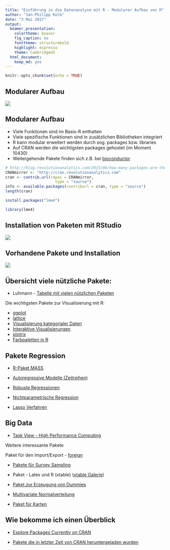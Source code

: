 ```yaml
---
title: "Einführung in die Datenanalyse mit R - Modularer Aufbau von R"
author: "Jan-Philipp Kolb"
date: "3 Mai 2017"
output: 
  beamer_presentation:
    colortheme: beaver
    fig_caption: no
    fonttheme: structurebold
    highlight: espresso
    theme: CambridgeUS
  html_document: 
    keep_md: yes
---
```



```r
knitr::opts_chunk$set(echo = TRUE)
```

## Modularer Aufbau

![](figure/Packages.PNG)

## Modularer Aufbau

- Viele Funktionen sind im Basis-R enthalten 
- Viele spezifische Funktionen sind in zusätzlichen Bibliotheken integriert
- R kann modular erweitert werden durch sog. packages bzw. libraries
- Auf CRAN werden die wichtigsten packages gehostet (im Moment 10430)
- Weitergehende Pakete finden sich z.B. bei [bioconductor](www.bioconductor.org)

```r
# http://blog.revolutionanalytics.com/2015/06/how-many-packages-are-there-really-on-cran.html
CRANmirror <- "http://cran.revolutionanalytics.com"
cran <- contrib.url(repos = CRANmirror, 
                      type = "source")
info <- available.packages(contriburl = cran, type = "source")
length(cran)
```


```r
install.packages("lme4")

library(lme4)
```

## Installation von Paketen mit RStudio

![](figure/PaketeRstudio.PNG)


## Vorhandene Pakete und Installation

![](figure/packages3.PNG)


## Übersicht viele nützliche Pakete:

- Luhmann - [Tabelle mit vielen nützlichen Paketen](http://www.beltz.de/fileadmin/beltz/downloads/OnlinematerialienPVU/28090_Luhmann/Verwendete%20Pakete.pdf)


Die wichtigsten Pakete zur Visualisierung mit R: 

- [ggplot](http://ggplot2.org/)
- [lattice](http://lattice.r-forge.r-project.org/Vignettes/src/lattice-intro/lattice-intro.pdf)
- [Visualisierung kategorialer Daten ](http://www.statmethods.net/advgraphs/mosaic.html)
- [Interaktive Visualisierungen](http://cran.r-project.org/web/packages/googleVis/vignettes/googleVis_examples.html)
- [plotrix](http://www.inside-r.org/packages/cran/plotrix/docs/draw.circle)
- [Farbpaletten in R](http://cran.r-project.org/web/packages/colorspace/vignettes/hcl-colors.pdf)


## Pakete Regression

- [R-Paket MASS](http://cran.r-project.org/web/packages/MASS/MASS.pdf)

- [Autoregressive Modelle (Zeitreihen)](http://cran.r-project.org/web/packages/tsDyn/vignettes/tsDyn.pdf)

- [Robuste Regressionen](http://robustbase.r-forge.r-project.org/)


- [Nichtparametrische Regression](http://journal.r-project.org/archive/2012-2/RJournal_2012-2_Nie+S~Racine.pdf)

- [Lasso Verfahren](http://web.stanford.edu/~hastie/glmnet/glmnet_alpha.html)

## Big Data

- [Task View - High Performance Computing](http://cran.r-project.org/web/views/HighPerformanceComputing.html)

Weitere interessante Pakete

Paket für den Import/Export - [foreign](http://cran.r-project.org/web/packages/foreign/foreign.pdf)

- [Pakete für Survey Sampling](http://iase-web.org/documents/papers/icots8/ICOTS8_4J1_TILLE.pdf)

- Paket - Latex und R (xtable) ([xtable Galerie](http://cran.r-project.org/web/packages/xtable/vignettes/xtableGallery.pdf))

- [Paket zur Erzeugung von Dummies](http://cran.r-project.org/web/packages/dummies/dummies.pdf)

- [Multivariate Normalverteilung](http://cran.r-project.org/web/packages/mvtnorm/index.html)


- [Paket für Karten](http://www.r-bloggers.com/tag/maptools/)

## Wie bekomme ich einen Überblick

- [Explore Packages Currently on CRAN
](https://mran.microsoft.com/packages/)

- [Pakete die in letzter Zeit von CRAN heruntergeladen wurden](https://gallery.shinyapps.io/cran-gauge/)